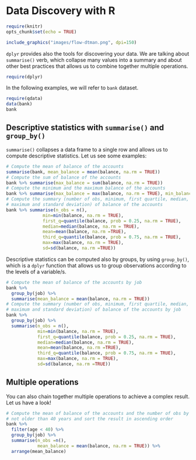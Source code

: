 
# Data Discovery with R

```r
require(knitr)
opts_chunk$set(echo = TRUE)
```


```r
include_graphics("images/flow-dtman.png", dpi=150)
```

`dplyr` provides also the tools for discovering your data. We are talking about `summarise()` verb, which collapse many values into a summary and about other best practices that allows us to combine together multiple operations. 

```r
require(dplyr)
```

In the following examples, we will refer to `bank` dataset. 

```r
require(qdata)
data(bank)
bank
```


## Descriptive statistics with `summarise()` and `group_by()`

`summarise()` collapses a data frame to a single row and allows us to compute descriptive statistics.
Let us see some examples:

```r
# Compute the mean of balance of the accounts
summarise(bank, mean_balance = mean(balance, na.rm = TRUE))
# Compute the sum of balance of the accounts
bank %>% summarise(max_balance = sum(balance, na.rm = TRUE))
# Compute the minimum and the maximum balance of the accounts
bank %>% summarise(max_balance = max(balance, na.rm = TRUE), min_balance = min(balance, na.rm = TRUE))
# Compute the summary (number of obs, minimum, first quartile, median, mean, third quartile, 
# maximum and standard deviation) of balance of the accounts  
bank %>% summarise(n_obs = n(),
              min=min(balance, na.rm = TRUE),
              first_q=quantile(balance, prob = 0.25, na.rm = TRUE),
              median=median(balance, na.rm = TRUE),
              mean=mean(balance, na.rm =TRUE),
              third_q=quantile(balance, prob = 0.75, na.rm = TRUE),
              max=max(balance, na.rm = TRUE),
              sd=sd(balance, na.rm =TRUE))
```

Descriptive statistics can be computed also by groups, by using `group_by()`, which is a `dplyr` function that allows us to group observations according to the levels of a variable/s.

```r
# Compute the mean of balance of the accounts by job
bank %>% 
  group_by(job) %>%
  summarise(mean_balance = mean(balance, na.rm = TRUE))
# Compute the summary (number of obs, minimum, first quartile, median, mean, third quantile, 
# maximum and standard deviation) of balance of the accounts by job 
bank %>% 
  group_by(job) %>%
  summarise(n_obs = n(),
            min=min(balance, na.rm = TRUE),
            first_q=quantile(balance, prob = 0.25, na.rm = TRUE),
            median=median(balance, na.rm = TRUE),
            mean=mean(balance, na.rm =TRUE),
            third_q=quantile(balance, prob = 0.75, na.rm = TRUE),
            max=max(balance, na.rm = TRUE),
            sd=sd(balance, na.rm =TRUE))
```


## Multiple operations

You can also chain together multiple operations to achieve a complex result.
Let us have a look!

```r
# Compute the mean of balance of the accounts and the number of obs by job for people
# not older than 40 years and sort the result in ascending order  
bank %>%
  filter(age < 40) %>%
  group_by(job) %>%
  summarise(n_obs =n(),
            mean_balance = mean(balance, na.rm = TRUE)) %>%
  arrange(mean_balance)
```



